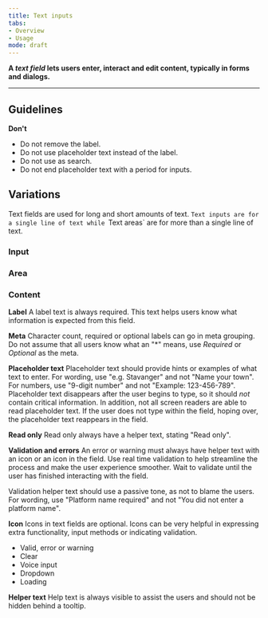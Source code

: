 ```yaml
---
title: Text inputs 
tabs: 
- Overview
- Usage
mode: draft
---
```


**A *text field* lets users enter, interact and edit content, typically in forms and dialogs.**
<!--One to two sentences as an introduction to the component-->

***

## Guidelines
<!--List how to use it, sizes, widths, grid interactions, color allowances -->


**Don't**
<!--Bullet point list if needed -->
* Do not remove the label. 
* Do not use placeholder text instead of the label. 
* Do not use as search. 
* Do not end placeholder text with a period for inputs.


## Variations 
<!--One ### heading per frame in Figma, explaining each component in that frame. One 'content' section per variation if needed -->

Text fields are used for long and short amounts of text. `Text inputs are for a single line of text while `Text areas` are for more than a single line of text. 


### Input 

<Embed url="https://www.figma.com/file/0bGXR2sCwMVSDNyyzu5BXrO5/Desktop-UI?node-id=2000%3A1127" />


### Area 

<Embed url="https://www.figma.com/file/0bGXR2sCwMVSDNyyzu5BXrO5/Desktop-UI?node-id=2000%3A4942" />



### Content


**Label**
A label text is always required. This text helps users know what information is expected from this field. 


**Meta**
Character count, required or optional labels can go in meta grouping. Do not assume that all users know what an "*" means, use *Required* or *Optional* as the meta. 


**Placeholder text**
Placeholder text should provide hints or examples of what text to enter. For wording, use "e.g. Stavanger" and not "Name your town". For numbers, use "9-digit number" and not "Example: 123-456-789". Placeholder text disappears after the user begins to type, so it should *not* contain critical information. In addition, not all screen readers are able to read placeholder text. If the user does not type within the field, hoping over, the placeholder text reappears in the field. 


**Read only**
Read only always have a helper text, stating "Read only".


**Validation and errors**
An error or warning must always have helper text with an icon or an icon in the field. Use real time validation to help streamline the process and make the user experience smoother. Wait to validate until the user has finished interacting with the field. 

Validation helper text should use a passive tone, as not to blame the users. For wording, use "Platform name required" and not "You did not enter a platform name".


**Icon**
Icons in text fields are optional. Icons can be very helpful in expressing extra functionality, input methods or indicating validation. 

* Valid, error or warning 
* Clear 
* Voice input
* Dropdown
* Loading


**Helper text**
Help text is always visible to assist the users and should not be hidden behind a tooltip. 
